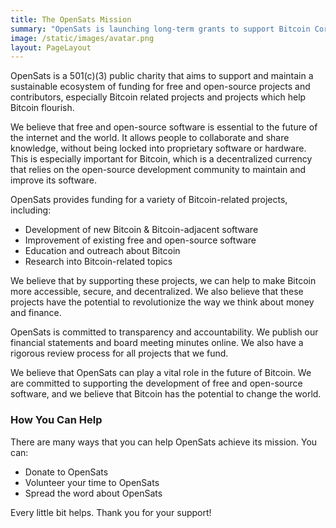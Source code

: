 ```yaml
---
title: The OpenSats Mission
summary: "OpenSats is launching long-term grants to support Bitcoin Core contributors and similar load-bearing internet people"
image: /static/images/avatar.png
layout: PageLayout
---
```


OpenSats is a 501(c)(3) public charity that aims to support and maintain a
sustainable ecosystem of funding for free and open-source projects and
contributors, especially Bitcoin related projects and projects which help
Bitcoin flourish.

We believe that free and open-source software is essential to the future of the
internet and the world. It allows people to collaborate and share knowledge,
without being locked into proprietary software or hardware. This is especially
important for Bitcoin, which is a decentralized currency that relies on the
open-source development community to maintain and improve its software.

OpenSats provides funding for a variety of Bitcoin-related projects, including:

- Development of new Bitcoin & Bitcoin-adjacent software
- Improvement of existing free and open-source software
- Education and outreach about Bitcoin 
- Research into Bitcoin-related topics

We believe that by supporting these projects, we can help to make Bitcoin more
accessible, secure, and decentralized. We also believe that these projects have
the potential to revolutionize the way we think about money and finance.

OpenSats is committed to transparency and accountability. We publish our
financial statements and board meeting minutes online. We also have a rigorous
review process for all projects that we fund.

We believe that OpenSats can play a vital role in the future of Bitcoin. We are
committed to supporting the development of free and open-source software, and we
believe that Bitcoin has the potential to change the world.

### How You Can Help

There are many ways that you can help OpenSats achieve its mission. You can:

- Donate to OpenSats
- Volunteer your time to OpenSats
- Spread the word about OpenSats

Every little bit helps. Thank you for your support!